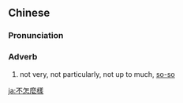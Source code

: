 ==Chinese==
{{zh-forms|s=不怎么样|type=13}}

===Pronunciation===
{{zh-pron
|m=不 zěnmeyàng
|c=bat1 zam2 mo1 joeng6
|cat=adv
}}

===Adverb===
{{zh-adv}}

# not very, not particularly, not up to much, [[so-so]]

{{zh-cat|Intermediate}}

[[ja:不怎麼樣]]